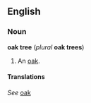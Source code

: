 ==English==
===Noun===
'''oak tree''' (''plural'' '''oak trees''')
#An [[oak]].

====Translations====
''See'' [[oak]]
